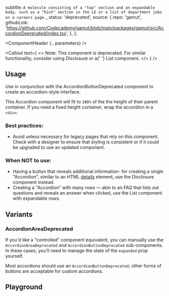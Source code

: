 


  subtitle: `A molecule consisting of a "top" section and an expandable body,
such as a "hint" section in the LE or a list of department jobs on a careers page.`,
  status: 'deprecated',
  source: {
    repo: 'gamut',
    githubLink:
      'https://github.com/Codecademy/gamut/blob/main/packages/gamut/src/AccordionDeprecated/index.tsx',
  },
};

<Meta of={AccordionDeprecatedStories} />

<ComponentHeader {...parameters} />

<Callout
  text={
    <>
      Note: This component is deprecated. For similar functionality, consider
      using <LinkTo id="Molecules/Disclosure">Disclosure</LinkTo> or a{' '}
      <LinkTo id="Organisms/Lists & Tables/List">List </LinkTo> component.
    </>
  }
/>

## Usage

Use in conjunction with the AccordionButtonDeprecated component to create an accordion-style interface.

This Accordion component will fit to `100%` of the the height of their parent container. If you need a fixed height container, wrap the accordion in a `<div>`.

### Best practices:

- Avoid unless necessary for legacy pages that rely on this component. Check with a designer to ensure that styling is consistent or if it could be upgraded to use an updated component.

### When NOT to use:

- Having a button that reveals additional information- for creating a single "Accordion", similar to an HTML [details](https://developer.mozilla.org/en-US/docs/Web/HTML/Element/details) element, use the Disclosure component instead.
- Creating a "Accordion" with many rows — akin to an FAQ that lists out questions and reveals an answer when clicked, use the List component with expandable rows.

## Variants

### AccordionAreaDeprecated

If you'd like a "controlled" component equivalent, you can manually use the `AccordionAreaDeprecated` and `AccordionButtonDeprecated` sub-components. In these cases, you'll need to manage the state of the `expanded` prop yourself.

Most accordions should use an `AccordionButtonDeprecated`; other forms of buttons are acceptable for custom accordions.

<Canvas of={AccordionDeprecatedStories.AccordionAreaDeprecatedExample} />

## Playground

<Canvas sourceState="shown" of={AccordionDeprecatedStories.Default} />

<Controls />
